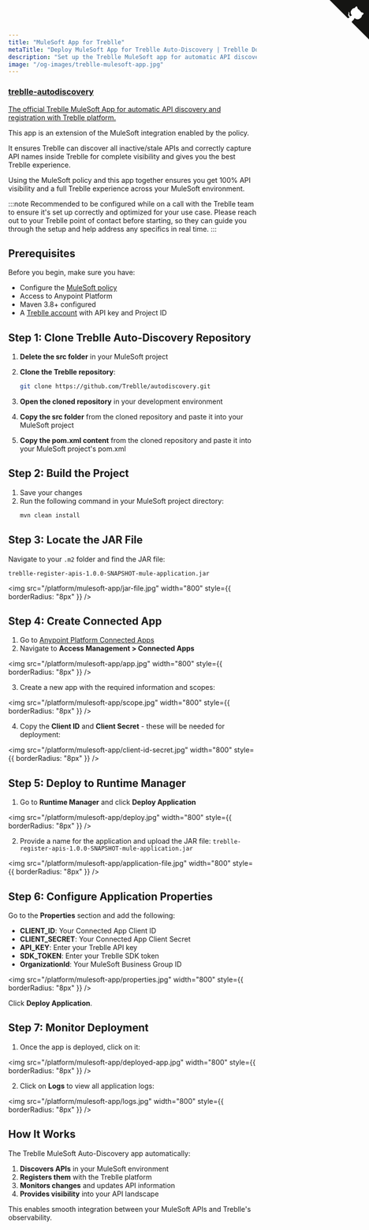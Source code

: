 ```yaml
---
title: "MuleSoft App for Treblle"
metaTitle: "Deploy MuleSoft App for Treblle Auto-Discovery | Treblle Docs"
description: "Set up the Treblle MuleSoft app for automatic API discovery and registration. Deploy to Anypoint Platform with VS Code extension and monitor your APIs seamlessly."
image: "/og-images/treblle-mulesoft-app.jpg"
---
```


<div class="max-w-full mx-auto shadow-lg rounded-lg overflow-hidden">
  <a href="https://github.com/Treblle/autodiscovery" title="View source on GitHub" aria-label="View source on GitHub" class="relative no-underline">
    <div>
      <svg width="80" height="80" viewBox="0 0 250 250" style="fill:#151513; color:#fff; position: absolute; top: 0; border: 0; right: 0;" aria-hidden="true">
        <path d="M0,0 L115,115 L130,115 L142,142 L250,250 L250,0 Z"></path>
        <path d="M128.3,109.0 C113.8,99.7 119.0,89.6 119.0,89.6 C122.0,82.7 120.5,78.6 120.5,78.6 C119.2,72.0 123.4,76.3 123.4,76.3 C127.3,80.9 125.5,87.3 125.5,87.3 C122.9,97.6 130.6,101.9 134.4,103.2" fill="currentColor" style="transform-origin: 130px 106px;" class="octo-arm"></path>
        <path d="M115.0,115.0 C114.9,115.1 118.7,116.5 119.8,115.4 L133.7,101.6 C136.9,99.2 139.9,98.4 142.2,98.6 C133.8,88.0 127.5,74.4 143.8,58.0 C148.5,53.4 154.0,51.2 159.7,51.0 C160.3,49.4 163.2,43.6 171.4,40.1 C171.4,40.1 176.1,42.5 178.8,56.2 C183.1,58.6 187.2,61.8 190.9,65.4 C194.5,69.0 197.7,73.2 200.1,77.6 C213.8,80.2 216.3,84.9 216.3,84.9 C212.7,93.1 206.9,96.0 205.4,96.6 C205.1,102.4 203.0,107.8 198.3,112.5 C181.9,128.9 168.3,122.5 157.7,114.1 C157.9,116.9 156.7,120.9 152.7,124.9 L141.0,136.5 C139.8,137.7 141.6,141.9 141.8,141.8 Z" fill="currentColor" class="octo-body"></path>
      </svg>
    </div>
    <div class="grid grid-cols-4 gap-4 px-2 py-2">
      <div class="col-span-4">
        <h3 class="text-xl font-semibold">treblle-autodiscovery</h3>
        <p class="text-sm font-medium">The official Treblle MuleSoft App for automatic API discovery and registration with Treblle platform.</p>
      </div>
    </div>
  </a>
</div>

This app is an extension of the MuleSoft integration enabled by the policy.

It ensures Treblle can discover all inactive/stale APIs and correctly capture API names inside Treblle for complete visibility and gives you the best Treblle experience.

Using the MuleSoft policy and this app together ensures you get 100% API visibility and a full Treblle experience across your MuleSoft environment.

:::note
Recommended to be configured while on a call with the Treblle team to ensure it's set up correctly and optimized for your use case. Please reach out to your Treblle point of contact before starting, so they can guide you through the setup and help address any specifics in real time.
:::

## Prerequisites

Before you begin, make sure you have:

- Configure the [MuleSoft policy](https://docs.treblle.com/integrations/gateways/mulesoft/)
- Access to Anypoint Platform
- Maven 3.8+ configured
- A [Treblle account](https://identity.treblle.com/) with API key and Project ID

## Step 1: Clone Treblle Auto-Discovery Repository

1. **Delete the src folder** in your MuleSoft project

2. **Clone the Treblle repository**:
   ```bash
   git clone https://github.com/Treblle/autodiscovery.git
   ```

3. **Open the cloned repository** in your development environment

4. **Copy the src folder** from the cloned repository and paste it into your MuleSoft project

5. **Copy the pom.xml content** from the cloned repository and paste it into your MuleSoft project's pom.xml

## Step 2: Build the Project

1. Save your changes
2. Run the following command in your MuleSoft project directory:
   ```bash
   mvn clean install
   ```

## Step 3: Locate the JAR File

Navigate to your `.m2` folder and find the JAR file:
```
treblle-register-apis-1.0.0-SNAPSHOT-mule-application.jar
```

<img
  src="/platform/mulesoft-app/jar-file.jpg"
  width="800"
  style={{ borderRadius: "8px" }}
/>

## Step 4: Create Connected App

1. Go to [Anypoint Platform Connected Apps](https://anypoint.mulesoft.com/accounts/connectedApps)
2. Navigate to **Access Management > Connected Apps**

<img
  src="/platform/mulesoft-app/app.jpg"
  width="800"
  style={{ borderRadius: "8px" }}
/>

3. Create a new app with the required information and scopes:

<img
  src="/platform/mulesoft-app/scope.jpg"
  width="800"
  style={{ borderRadius: "8px" }}
/>

4. Copy the **Client ID** and **Client Secret** - these will be needed for deployment:

<img
  src="/platform/mulesoft-app/client-id-secret.jpg"
  width="800"
  style={{ borderRadius: "8px" }}
/>

## Step 5: Deploy to Runtime Manager

1. Go to **Runtime Manager** and click **Deploy Application**

<img
  src="/platform/mulesoft-app/deploy.jpg"
  width="800"
  style={{ borderRadius: "8px" }}
/>

2. Provide a name for the application and upload the JAR file: `treblle-register-apis-1.0.0-SNAPSHOT-mule-application.jar`

<img
  src="/platform/mulesoft-app/application-file.jpg"
  width="800"
  style={{ borderRadius: "8px" }}
/>

## Step 6: Configure Application Properties

Go to the **Properties** section and add the following:

- **CLIENT_ID**: Your Connected App Client ID
- **CLIENT_SECRET**: Your Connected App Client Secret  
- **API_KEY**: Enter your Treblle API key
- **SDK_TOKEN**: Enter your Treblle SDK token 
- **OrganizationId**: Your MuleSoft Business Group ID

<img
  src="/platform/mulesoft-app/properties.jpg"
  width="800"
  style={{ borderRadius: "8px" }}
/>

Click **Deploy Application**.

## Step 7: Monitor Deployment

1. Once the app is deployed, click on it:

<img
  src="/platform/mulesoft-app/deployed-app.jpg"
  width="800"
  style={{ borderRadius: "8px" }}
/>

2. Click on **Logs** to view all application logs:

<img
  src="/platform/mulesoft-app/logs.jpg"
  width="800"
  style={{ borderRadius: "8px" }}
/>

## How It Works

The Treblle MuleSoft Auto-Discovery app automatically:

1. **Discovers APIs** in your MuleSoft environment
2. **Registers them** with the Treblle platform
3. **Monitors changes** and updates API information
4. **Provides visibility** into your API landscape

This enables smooth integration between your MuleSoft APIs and Treblle's observability.